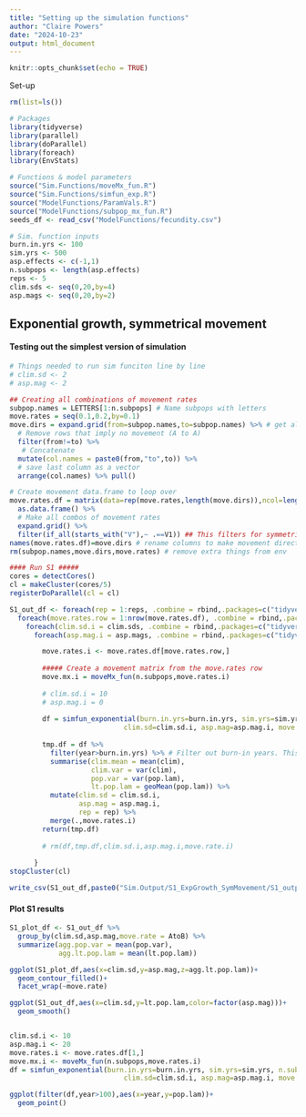 ```yaml
---
title: "Setting up the simulation functions"
author: "Claire Powers"
date: "2024-10-23"
output: html_document
---
```


```r
knitr::opts_chunk$set(echo = TRUE)
```

Set-up
```r
rm(list=ls())

# Packages
library(tidyverse)
library(parallel)
library(doParallel)
library(foreach)
library(EnvStats)

# Functions & model parameters
source("Sim.Functions/moveMx_fun.R")
source("Sim.Functions/simfun_exp.R")
source("ModelFunctions/ParamVals.R")
source("ModelFunctions/subpop_mx_fun.R")
seeds_df <- read_csv("ModelFunctions/fecundity.csv")

# Sim. function inputs
burn.in.yrs <- 100
sim.yrs <- 500
asp.effects <- c(-1,1)
n.subpops <- length(asp.effects)
reps <- 5
clim.sds <- seq(0,20,by=4)
asp.mags <- seq(0,20,by=2)
```


## Exponential growth, symmetrical movement
#### Testing out the simplest version of simulation
```r
# Things needed to run sim funciton line by line
# clim.sd <- 2
# asp.mag <- 2

## Creating all combinations of movement rates
subpop.names = LETTERS[1:n.subpops] # Name subpops with letters
move.rates = seq(0.1,0.2,by=0.1)
move.dirs = expand.grid(from=subpop.names,to=subpop.names) %>% # get all combos
  # Remove rows that imply no movement (A to A)
  filter(from!=to) %>% 
   # Concatenate
  mutate(col.names = paste0(from,"to",to)) %>% 
  # save last column as a vector
  arrange(col.names) %>% pull() 

# Create movement data.frame to loop over
move.rates.df = matrix(data=rep(move.rates,length(move.dirs)),ncol=length(move.dirs)) %>% # generate matrix with movement rates
  as.data.frame() %>% 
  # Make all combos of movement rates
  expand.grid() %>% 
  filter(if_all(starts_with("V"),~ .==V1)) ## This filters for symmetrical movement rates
names(move.rates.df)=move.dirs # rename columns to make movement direction clear
rm(subpop.names,move.dirs,move.rates) # remove extra things from env

#### Run S1 #####
cores = detectCores()
cl = makeCluster(cores/5)
registerDoParallel(cl = cl)

S1_out_df <- foreach(rep = 1:reps, .combine = rbind,.packages=c("tidyverse","EnvStats")) %:% 
  foreach(move.rates.row = 1:nrow(move.rates.df), .combine = rbind,.packages=c("tidyverse","EnvStats")) %:%
    foreach(clim.sd.i = clim.sds, .combine = rbind,.packages=c("tidyverse","EnvStats")) %:%
      foreach(asp.mag.i = asp.mags, .combine = rbind,.packages=c("tidyverse","EnvStats")) %dopar% {

        move.rates.i <- move.rates.df[move.rates.row,]
        
        ##### Create a movement matrix from the move.rates row
        move.mx.i = moveMx_fun(n.subpops,move.rates.i)
        
        # clim.sd.i = 10
        # asp.mag.i = 0
        
        df = simfun_exponential(burn.in.yrs=burn.in.yrs, sim.yrs=sim.yrs, n.subpops=n.subpops,asp.effects = asp.effects,
                            clim.sd=clim.sd.i, asp.mag=asp.mag.i, move.mx = move.mx.i)
        
        tmp.df = df %>%
          filter(year>burn.in.yrs) %>% # Filter out burn-in years. This could also happen within the function.
          summarise(clim.mean = mean(clim),
                    clim.var = var(clim),
                    pop.var = var(pop.lam),
                    lt.pop.lam = geoMean(pop.lam)) %>% 
          mutate(clim.sd = clim.sd.i,
                 asp.mag = asp.mag.i,
                 rep = rep) %>% 
          merge(.,move.rates.i)
        return(tmp.df)
      
        # rm(df,tmp.df,clim.sd.i,asp.mag.i,move.rate.i)
        
      }
stopCluster(cl)

write_csv(S1_out_df,paste0("Sim.Output/S1_ExpGrowth_SymMovement/S1_output_",round(Sys.time()),".csv"))
```

#### Plot S1 results
```r

S1_plot_df <- S1_out_df %>% 
  group_by(clim.sd,asp.mag,move.rate = AtoB) %>% 
  summarize(agg.pop.var = mean(pop.var),
            agg.lt.pop.lam = mean(lt.pop.lam))

ggplot(S1_plot_df,aes(x=clim.sd,y=asp.mag,z=agg.lt.pop.lam))+
  geom_contour_filled()+
  facet_wrap(~move.rate)

ggplot(S1_out_df,aes(x=clim.sd,y=lt.pop.lam,color=factor(asp.mag)))+
  geom_smooth()


clim.sd.i <- 10
asp.mag.i <- 20
move.rates.i <- move.rates.df[1,]
move.mx.i <- moveMx_fun(n.subpops,move.rates.i)
df = simfun_exponential(burn.in.yrs=burn.in.yrs, sim.yrs=sim.yrs, n.subpops=n.subpops, asp.effects = asp.effects,
                            clim.sd=clim.sd.i, asp.mag=asp.mag.i, move.mx = move.mx.i)

ggplot(filter(df,year>100),aes(x=year,y=pop.lam))+
  geom_point()

```

```r


```


